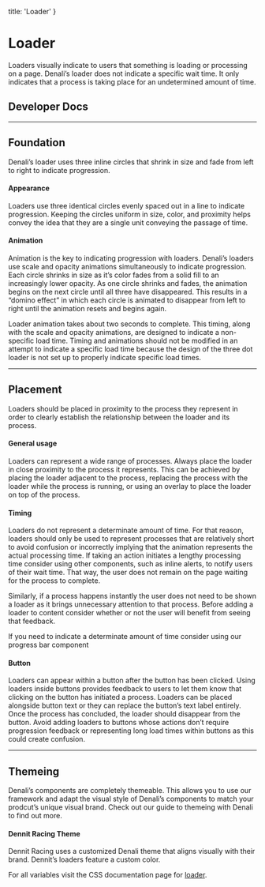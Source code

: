 
  title: 'Loader'
}

# Loader
Loaders visually indicate to users that something is loading or processing on a page. Denali’s loader does not indicate a specific wait time. It only indicates that a process is taking place for an undetermined amount of time.

## Developer Docs

<div className="row">
  <ResourceCard name="CSS" icon="css" caption="Avaiable Now" link="https://denali-design.github.io/denali-css/?path=/story/components-loader--default" />
  <ResourceCard name="Ember" icon="ember" caption="Avaiable Now" link="https://denali-design.github.io/denali-ember/?path=/story/denaliloader--default" />
  <ResourceCard name="React" icon="react" caption="Avaiable Now" link="https://denali-design.github.io/denali-react/?path=/story/components-dnloader--playground" />
</div>

---

## Foundation
Denali’s loader uses three inline circles that shrink in size and fade from left to right to indicate progression.

<SingleImage 
  image="/images/components/loader/foundation.png"
/>

#### Appearance
Loaders use three identical circles evenly spaced out in a line to indicate progression. Keeping the circles uniform in size, color, and proximity helps convey the idea that they are a single unit conveying the passage of time.

<DoubleImage 
  firstType="do"
  firstImage="/images/components/loader/foundation-appearance-do.png"
  firstCaption="use consistent timing, color, size, and padding across the three dots because it makes it clear that the loader is a single unit."
  secondType="dont"
  secondImage="/images/components/loader/foundation-appearance-dont.png"
  secondCaption="use inconsistent timing, colors, sizes, or padding across the three dots because it makes it difficult to perceive the loader as a cohesive unit."
/>


#### Animation
Animation is the key to indicating progression with loaders. Denali’s loaders use scale and opacity animations simultaneously to indicate progression. Each circle shrinks in size as it’s color fades from a solid fill to an increasingly lower opacity. As one circle shrinks and fades, the animation begins on the next circle until all three have disappeared. This results in a  “domino effect” in which each circle is animated to disappear from left to right until the animation resets and begins again.

<SingleImage 
  image="/images/components/loader/foundation-animation.png"
/>

Loader animation takes about two seconds to complete. This timing, along with the scale and opacity animations, are designed to indicate a non-specific load time. Timing and animations should not be modified in an attempt to indicate a specific load time because the design of the three dot loader is not set up to properly indicate specific load times. 

<DoubleImage 
  firstType="do"
  firstImage="/images/components/loader/foundation-animation-do.png"
  firstCaption="use a loader’s built in animations and timing to indicate that something is loading for an unspecified amount of time."
  secondType="dont"
  secondImage="/images/components/loader/foundation-animation-dont.png"
  secondCaption="alter loader animations or slow down timing to indicate a longer load time or to match “real-time” load times. Doing so may cause the animation to become so slow that the impression of loading becomes lost."
/>

---

## Placement
Loaders should be placed in proximity to the process they represent in order to clearly establish the relationship between the loader and its process.

#### General usage
Loaders can represent a wide range of processes. Always place the loader in close proximity to the process it represents. This can be achieved by placing the loader adjacent to the process, replacing the process with the loader while the process is running, or using an overlay to place the loader on top of the process.

<SingleImage 
  image="/images/components/loader/placement-general-1.png"
  caption="Placing the loader adjacent to the “uploading” text conveys to the user that the loader represents the uploading process."
/>

<SingleImage 
  image="/images/components/loader/placement-general-2.png"
  caption="Placing the loader within an overlay conveys to the user that all content contained within the overlay is processing."
/>

<SingleImage 
  image="/images/components/loader/placement-general-3.png"
  caption="Replacing button text with a loader and bringing back the text once the process has concluded conveys to the user that the process is directly related to selecting that button."
/>

#### Timing
Loaders do not represent a determinate amount of time. For that reason, loaders should only be used to represent processes that are relatively short to avoid confusion or incorrectly implying that the animation represents the actual processing time. If taking an action initiates a lengthy processing time consider using other components, such as inline alerts, to notify users of their wait time. That way, the user does not remain on the page waiting for the process to complete.

<DoubleImage 
  firstType="do"
  firstImage="/images/components/loader/placement-timing-do.png"
  firstCaption="use other components to indicate lengthy wait times."
  secondType="dont"
  secondImage="/images/components/loader/placement-timing-dont.png"
  secondCaption="use loaders to indicate lengthy wait times."
/>

Similarly, if a process happens instantly the user does not need to be shown a loader as it brings unnecessary attention to that process. Before adding a loader to content consider whether or not the user will benefit from seeing that feedback.

<DoubleImage 
  firstType="do"
  firstImage="/images/components/loader/placement-timing-do-1.png"
  firstCaption="add a loader to provide feedback on a relatively short process."
  secondType="dont"
  secondImage="/images/components/loader/placement-timing-dont-1.png"
  secondCaption="add loaders to components that have an instant processing time such as page links."
/>

<Alert type="info" icon="information-circle-solid">
  <p>If you need to indicate a determinate amount of time consider using our progress bar component</p>
</Alert>

#### Button
Loaders can appear within a button after the button has been clicked. Using loaders inside buttons provides feedback to users to let them know that clicking on the button has initiated a process. Loaders can be placed alongside button text or they can replace the button’s text label entirely. Once the process has concluded, the loader should disappear from the button. Avoid adding loaders to buttons whose actions don’t require progression feedback or representing long load times within buttons as this could create confusion.

<SingleImage 
  image="/images/components/loader/placement-button.png"
/>

---

## Themeing
Denali’s components are completely themeable. This allows you to use our framework and adapt the visual style of Denali’s components to match your prodcut’s unique visual brand. Check out our guide to themeing with Denali to find out more.

#### Dennit Racing Theme
Dennit Racing uses a customized Denali theme that aligns visually with their brand. Dennit’s loaders feature a custom color.

<SingleImage 
  image="/images/components/loader/theming.png" 
/>

For all variables visit the CSS documentation page for [loader](https://denali-design.github.io/denali-css/?path=/story/get-started-variables--page#loader).



